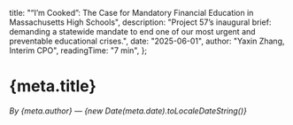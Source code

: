   title: "“I’m Cooked”: The Case for Mandatory Financial Education in Massachusetts High Schools",
description: "Project 57’s inaugural brief: demanding a statewide mandate to end one of our most urgent and preventable educational crises.", 
  date: "2025-06-01",
  author: "Yaxin Zhang, Interim CPO",
  readingTime: "7 min",
};

# {meta.title}

*By {meta.author} — {new Date(meta.date).toLocaleDateString()}*

